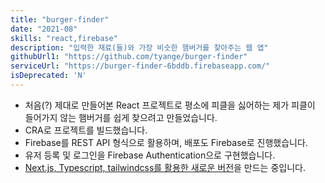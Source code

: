 ```yaml
---
title: "burger-finder"
date: "2021-08"
skills: "react,firebase"
description: "입력한 재료(들)와 가장 비슷한 햄버거를 찾아주는 웹 앱"
githubUrl1: "https://github.com/tyange/burger-finder"
serviceUrl: "https://burger-finder-6bddb.firebaseapp.com/"
isDeprecated: 'N'
---
```


* 처음(?) 제대로 만들어본 React 프로젝트로 평소에 피클을 싫어하는 제가 피클이 들어가지 않는 햄버거를 쉽게 찾으려고 만들었습니다.
* CRA로 프로젝트를 빌드했습니다.
* Firebase를 REST API 형식으로 활용하며, 배포도 Firebase로 진행했습니다.
* 유저 등록 및 로그인을 Firebase Authentication으로 구현했습니다.
* [Next.js, Typescript, tailwindcss를 활용한 새로운 버전](https://github.com/tyange/burger-finder-next)을 만드는 중입니다.

